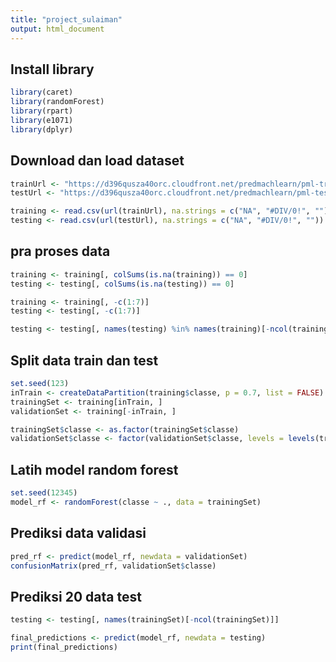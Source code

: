 ```yaml
---
title: "project_sulaiman"
output: html_document
---
```

## Install library
```r
library(caret)
library(randomForest)
library(rpart)     
library(e1071)    
library(dplyr)
```

## Download dan load dataset
```r
trainUrl <- "https://d396qusza40orc.cloudfront.net/predmachlearn/pml-training.csv"
testUrl <- "https://d396qusza40orc.cloudfront.net/predmachlearn/pml-testing.csv"

training <- read.csv(url(trainUrl), na.strings = c("NA", "#DIV/0!", ""))
testing <- read.csv(url(testUrl), na.strings = c("NA", "#DIV/0!", ""))
```

## pra proses data
```r
training <- training[, colSums(is.na(training)) == 0]
testing <- testing[, colSums(is.na(testing)) == 0]

training <- training[, -c(1:7)]
testing <- testing[, -c(1:7)]

testing <- testing[, names(testing) %in% names(training)[-ncol(training)]]
```

## Split data train dan test
```r
set.seed(123)
inTrain <- createDataPartition(training$classe, p = 0.7, list = FALSE)
trainingSet <- training[inTrain, ]
validationSet <- training[-inTrain, ]

trainingSet$classe <- as.factor(trainingSet$classe)
validationSet$classe <- factor(validationSet$classe, levels = levels(trainingSet$classe))
```

## Latih model random forest
```r
set.seed(12345)
model_rf <- randomForest(classe ~ ., data = trainingSet)
```

## Prediksi data validasi
```r
pred_rf <- predict(model_rf, newdata = validationSet)
confusionMatrix(pred_rf, validationSet$classe)
```

## Prediksi 20 data test
```r
testing <- testing[, names(trainingSet)[-ncol(trainingSet)]]

final_predictions <- predict(model_rf, newdata = testing)
print(final_predictions)
```

